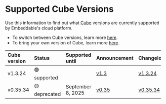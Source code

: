 # Supported Cube Versions

Use this information to find out what [Cube](https://github.com/cube-js/cube) versions are currently supported by Embeddable's cloud platform.

 - To switch between Cube versions, learn more [here](/dashboards/saving#cube-version).
 - To bring your own version of Cube, learn more [here](/deployment/bring-your-own-cube).

| Cube version   | Status | Supported until | Announcement | Changelog |
| :----- | :---- | :---- | :--- | :--- |
| v1.3.24    | 🟢 supported  |    | [v1.3](https://cube.dev/blog/cube-core-v1-3-performance-improvements-and-upgrades) | [v1.3.24](https://github.com/cube-js/cube/blob/master/CHANGELOG.md#1324-2025-06-24)
| v0.35.34 | 🟡 deprecated  |  September 8, 2025 | [v0.35](https://cube.dev/blog/cube-core-v0-35-updates-to-data-modeling-and-data-sources) | [v0.35.34](https://github.com/cube-js/cube/blob/master/CHANGELOG.md#03534-2024-05-15) |